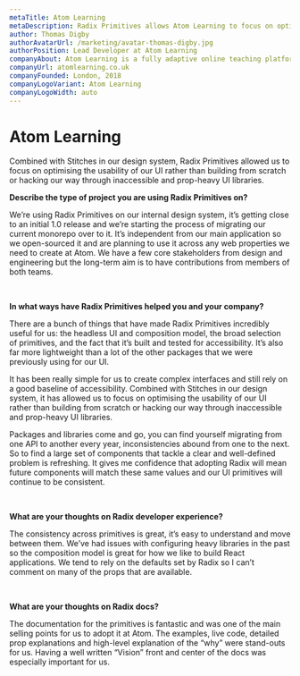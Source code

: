 ```yaml
---
metaTitle: Atom Learning
metaDescription: Radix Primitives allows Atom Learning to focus on optimising the usability of the UI rather than building from scratch or hacking inaccessible and prop-heavy UI libraries.
author: Thomas Digby
authorAvatarUrl: /marketing/avatar-thomas-digby.jpg
authorPosition: Lead Developer at Atom Learning
companyAbout: Atom Learning is a fully adaptive online teaching platform for children.
companyUrl: atomlearning.co.uk
companyFounded: London, 2018
companyLogoVariant: Atom Learning
companyLogoWidth: auto
---
```


# Atom Learning

<HeroQuote>
  Combined with Stitches in our design system, Radix Primitives allowed us to
  focus on optimising the usability of our UI rather than building from scratch
  or hacking our way through inaccessible and prop-heavy UI libraries.
</HeroQuote>

**Describe the type of project you are using Radix Primitives on?**

We’re using Radix Primitives on our internal design system, it’s getting close to an initial 1.0 release and we’re starting the process of migrating our current monorepo over to it. It’s independent from our main application so we open-sourced it and are planning to use it across any web properties we need to create at Atom. We have a few core stakeholders from design and engineering but the long-term aim is to have contributions from members of both teams.

<br />

**In what ways have Radix Primitives helped you and your company?**

There are a bunch of things that have made Radix Primitives incredibly useful for us: the headless UI and composition model, the broad selection of primitives, and the fact that it’s built and tested for accessibility. It’s also far more lightweight than a lot of the other packages that we were previously using for our UI.

It has been really simple for us to create complex interfaces and still rely on a good baseline of accessibility. Combined with Stitches in our design system, it has allowed us to focus on optimising the usability of our UI rather than building from scratch or hacking our way through inaccessible and prop-heavy UI libraries.

Packages and libraries come and go, you can find yourself migrating from one API to another every year, inconsistencies abound from one to the next. So to find a large set of components that tackle a clear and well-defined problem is refreshing. It gives me confidence that adopting Radix will mean future components will match these same values and our UI primitives will continue to be consistent.

<br />

**What are your thoughts on Radix developer experience?**

The consistency across primitives is great, it’s easy to understand and move between them. We’ve had issues with configuring heavy libraries in the past so the composition model is great for how we like to build React applications. We tend to rely on the defaults set by Radix so I can’t comment on many of the props that are available.

<br />

**What are your thoughts on Radix docs?**

The documentation for the primitives is fantastic and was one of the main selling points for us to adopt it at Atom. The examples, live code, detailed prop explanations and high-level explanation of the “why” were stand-outs for us. Having a well written “Vision” front and center of the docs was especially important for us.
